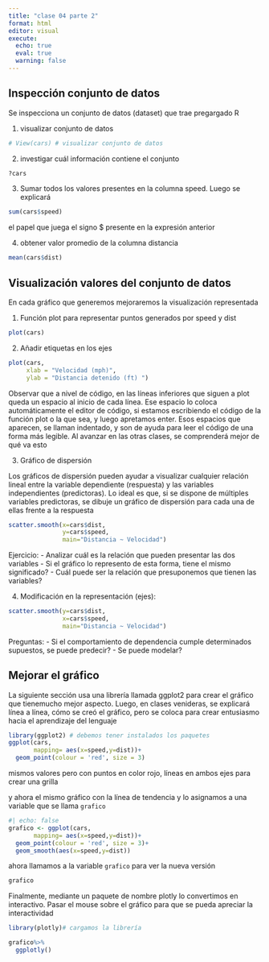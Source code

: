 ```yaml
---
title: "clase 04 parte 2"
format: html
editor: visual
execute:
  echo: true
  eval: true
  warning: false
---
```


## Inspección conjunto de datos

Se inspecciona un conjunto de datos (dataset) que trae pregargado R

1.  visualizar conjunto de datos

```r
# View(cars) # visualizar conjunto de datos
```

2.  investigar cuál información contiene el conjunto

```r
?cars
```

3.  Sumar todos los valores presentes en la columna speed. Luego se explicará

```r
sum(cars$speed)
```

el papel que juega el signo \$ presente en la expresión anterior

4.  obtener valor promedio de la columna distancia

```r
mean(cars$dist)
```

## Visualización valores del conjunto de datos

En cada gráfico que generemos mejoraremos la visualización representada

1.  Función plot para representar puntos generados por speed y dist

```r
plot(cars)
```

2.  Añadir etiquetas en los ejes

```r
plot(cars,
     xlab = "Velocidad (mph)", 
     ylab = "Distancia detenido (ft) ")
```

Observar que a nivel de código, en las líneas inferiores que siguen a plot queda un espacio al inicio de cada línea. Ese espacio lo coloca automáticamente el editor de código, si estamos escribiendo el código de la función plot o la que sea, y luego apretamos enter. Esos espacios que aparecen, se llaman indentado, y son de ayuda para leer el código de una forma más legible. Al avanzar en las otras clases, se comprenderá mejor de qué va esto

3.  Gráfico de dispersión

Los gráficos de dispersión pueden ayudar a visualizar cualquier relación lineal entre la variable dependiente (respuesta) y las variables independientes (predictoras). Lo ideal es que, si se dispone de múltiples variables predictoras, se dibuje un gráfico de dispersión para cada una de ellas frente a la respuesta

```r
scatter.smooth(x=cars$dist,
               y=cars$speed, 
               main="Distancia ~ Velocidad")  
```

Ejercicio: - Analizar cuál es la relación que pueden presentar las dos variables - Si el gráfico lo represento de esta forma, tiene el mismo significado? - Cuál puede ser la relación que presuponemos que tienen las variables?

4.  Modificación en la representación (ejes):

```r
scatter.smooth(y=cars$dist,
               x=cars$speed, 
               main="Distancia ~ Velocidad")  
```

Preguntas: - Si el comportamiento de dependencia cumple determinados supuestos, se puede predecir? - Se puede modelar?

## Mejorar el gráfico

La siguiente sección usa una librería llamada ggplot2 para crear el gráfico que tienemucho mejor aspecto. Luego, en clases venideras, se explicará línea a línea, cómo se creó el gráfico, pero se coloca para crear entusiasmo hacia el aprendizaje del lenguaje

```r
library(ggplot2) # debemos tener instalados los paquetes
ggplot(cars,
       mapping= aes(x=speed,y=dist))+
  geom_point(colour = 'red', size = 3)
```

mismos valores pero con puntos en color rojo, líneas en ambos ejes para crear una grilla

y ahora el mismo gráfico con la línea de tendencia y lo asignamos a una variable que se llama `grafico`

```r
#| echo: false
grafico <- ggplot(cars,
       mapping= aes(x=speed,y=dist))+
  geom_point(colour = 'red', size = 3)+
  geom_smooth(aes(x=speed,y=dist))
```

ahora llamamos a la variable `grafico` para ver la nueva versión

```r
grafico
```

Finalmente, mediante un paquete de nombre plotly lo convertimos en interactivo. Pasar el mouse sobre el gráfico para que se pueda apreciar la interactividad

```r
library(plotly)# cargamos la librería

grafico%>%
  ggplotly()
```
